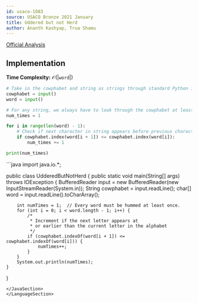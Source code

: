 ```yaml
---
id: usaco-1083
source: USACO Bronze 2021 January
title: Uddered but not Herd
author: Ananth Kashyap, Trua Shamu
---
```


[Official Analysis](http://www.usaco.org/current/data/sol_prob1_bronze_jan21.html)

## Implementation

**Time Complexity:** $\mathcal{O}(|\texttt{word}|)$

<LanguageSection>

<PySection>

```python
# Take in the cowphabet and string as strings through standard Python input
cowphabet = input()
word = input()

# For any string, we always have to look through the cowphabet at least once.
num_times = 1

for i in range(len(word) - 1):
	# Check if next character in string appears before previous character
	if cowphabet.index(word[i + 1]) <= cowphabet.index(word[i]):
		num_times += 1

print(num_times)
```

</PySection>

<JavaSection>
```java
import java.io.*;

public class UdderedButNotHerd {
	public static void main(String[] args) throws IOException {
		BufferedReader input = new BufferedReader(new InputStreamReader(System.in));
		String cowphabet = input.readLine();
		char[] word = input.readLine().toCharArray();

		int numTimes = 1;  // Every word must be hummed at least once.
		for (int i = 0; i < word.length - 1; i++) {
			/*
			 * Increment if the next letter appears at
			 * or earlier than the current letter in the alphabet
			 */
			if (cowphabet.indexOf(word[i + 1]) <= cowphabet.indexOf(word[i])) {
				numTimes++;
			}
		}
		System.out.println(numTimes);
	}
}
```
</JavaSection>
</LanguageSection>
